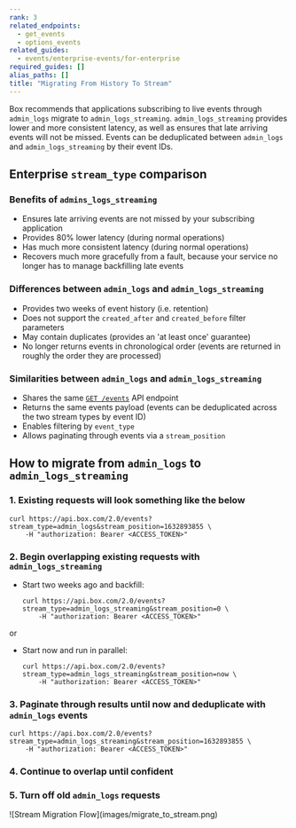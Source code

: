 ```yaml
---
rank: 3
related_endpoints:
  - get_events
  - options_events
related_guides:
  - events/enterprise-events/for-enterprise
required_guides: []
alias_paths: []
title: "Migrating From History To Stream"
---
```

Box recommends that applications subscribing to live events through
`admin_logs` migrate to `admin_logs_streaming`. `admin_logs_streaming` provides
lower and more consistent latency, as well as ensures that late arriving
events will not be missed. Events can be deduplicated between `admin_logs` and
`admin_logs_streaming` by their event IDs.

## Enterprise `stream_type` comparison

### Benefits of `admins_logs_streaming`

- Ensures late arriving events are not missed by your subscribing application
- Provides 80% lower latency (during normal operations)
- Has much more consistent latency (during normal operations)
- Recovers much more gracefully from a fault, because your service no longer has to manage backfilling late events

### Differences between `admin_logs` and `admin_logs_streaming`

- Provides two weeks of event history (i.e. retention)
- Does not support the `created_after` and `created_before` filter parameters
- May contain duplicates (provides an 'at least once' guarantee)
- No longer returns events in chronological order (events are returned in roughly the order they are processed)

### Similarities between `admin_logs` and `admin_logs_streaming`

- Shares the same [`GET /events`][events-api] API endpoint
- Returns the same events payload (events can be deduplicated across the two stream types by event ID)
- Enables filtering by `event_type`
- Allows paginating through events via a `stream_position`

## How to migrate from `admin_logs` to `admin_logs_streaming`

### 1. Existing requests will look something like the below

```curl
curl https://api.box.com/2.0/events?stream_type=admin_logs&stream_position=1632893855 \
    -H "authorization: Bearer <ACCESS_TOKEN>"
```

### 2. Begin overlapping existing requests with `admin_logs_streaming`

- Start two weeks ago and backfill:

    ```curl
    curl https://api.box.com/2.0/events?stream_type=admin_logs_streaming&stream_position=0 \
        -H "authorization: Bearer <ACCESS_TOKEN>"
    ```

or

- Start now and run in parallel:

    ```curl
    curl https://api.box.com/2.0/events?stream_type=admin_logs_streaming&stream_position=now \
        -H "authorization: Bearer <ACCESS_TOKEN>"
    ```

### 3. Paginate through results until now and deduplicate with `admin_logs` events

```curl
curl https://api.box.com/2.0/events?stream_type=admin_logs_streaming&stream_position=1632893855 \
    -H "authorization: Bearer <ACCESS_TOKEN>"
```

### 4. Continue to overlap until confident

### 5. Turn off old `admin_logs` requests

<ImageFrame center shadow border>
![Stream Migration Flow](images/migrate_to_stream.png)
</ImageFrame>

[events-api]: e://events
